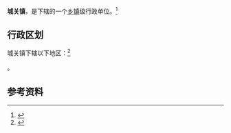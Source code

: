 {{中国乡级行政区|15/01/24/100/000}}

'''城关镇'''，是{{PRC admin/fullname|15/01/24/100/000|3}}下辖的一个[[乡镇|乡镇]]级行政单位。<ref>{{PRC admin/ref sgc|{{PRC admin/parent|15/01/24/100/000}}}}</ref>

== 行政区划 ==

城关镇下辖以下地区：<ref>{{PRC admin/ref sgc|15/01/24/100/000}}</ref>

{{PRC admin/children|15/01/24/100/000}}。

== 参考资料 ==

{{reflist}}

{{行政区划小作品}}
{{PRC admin/navcat|15/01/24/100/000}}